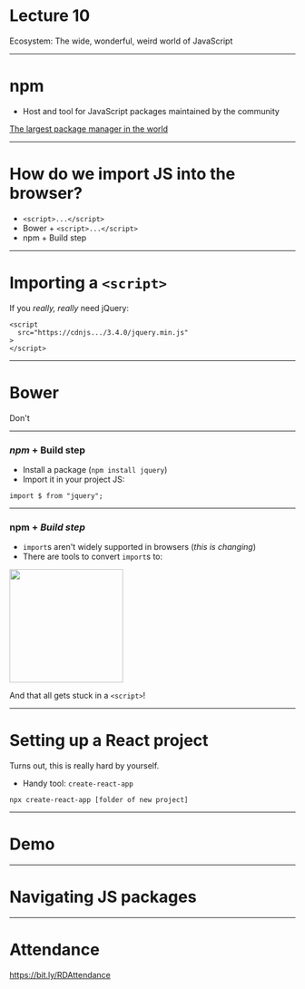 
<Logo />

# Lecture 10

Ecosystem: The wide, wonderful, weird world of JavaScript

---

# npm

- Host and tool for JavaScript packages maintained by the community

[The largest package manager in the world](http://www.modulecounts.com/)

---

# How do we import JS into the browser?

- `<script>...</script>`
- Bower + `<script>...</script>`
- npm + Build step

---

# Importing a `<script>`

If you _really, really_ need jQuery:

```
<script
  src="https://cdnjs.../3.4.0/jquery.min.js"
>
</script>
```

---

# Bower

Don't

---

### _npm_ + Build step

- Install a package (`npm install jquery`)
- Import it in your project JS:

```
import $ from "jquery";
```

---

### npm + _Build step_

- `import`s aren't widely supported in browsers (_this is changing_)
- There are tools to convert `import`s to:

<img
  src="https://cl.ly/8c20881b0ae7/Image%2525202019-04-18%252520at%2525204.30.05%252520PM.png"
  width="200"
/>

And that all gets stuck in a `<script>`!

---

# Setting up a React project

Turns out, this is really hard by yourself.

- Handy tool: `create-react-app`

```
npx create-react-app [folder of new project]
```

---

# Demo

---

# Navigating JS packages

---

# Attendance

https://bit.ly/RDAttendance
